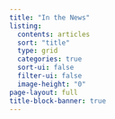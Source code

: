 ```yaml
---
title: "In the News"
listing:
  contents: articles
  sort: "title"
  type: grid
  categories: true
  sort-ui: false
  filter-ui: false
  image-height: "0"
page-layout: full
title-block-banner: true
---
```

<script type="text/javascript" src="../scripts/password.js"></script>